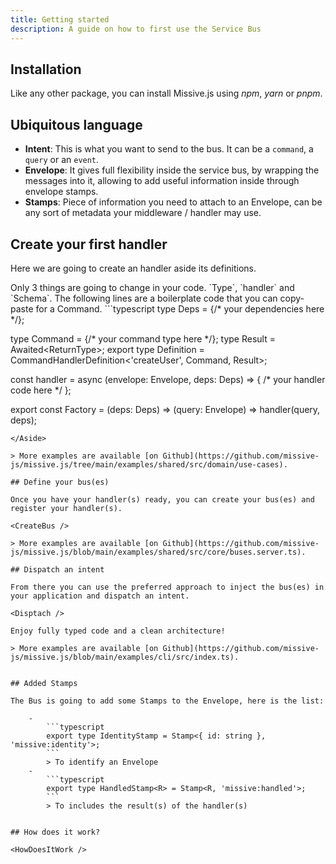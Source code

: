 ```yaml
---
title: Getting started
description: A guide on how to first use the Service Bus
---
```




## Installation

Like any other package, you can install Missive.js using _npm_, _yarn_ or _pnpm_.

<Install />

## Ubiquitous language

- **Intent**: This is what you want to send to the bus. It can be a `command`, a `query` or an `event`.
- **Envelope**: It gives full flexibility inside the service bus, by wrapping the messages into it, allowing to add useful information inside through envelope stamps.
- **Stamps**: Piece of information you need to attach to an Envelope, can be any sort of metadata your middleware / handler may use.

## Create your first handler

Here we are going to create an handler aside its definitions.

<CreateHandler />

<Aside title="Understand this code" variant='note'>
Only 3 things are going to change in your code. `Type`, `handler` and `Schema`. The following lines are a boilerplate code that you can copy-paste for a Command.
```typescript
type Deps = {/* your dependencies here */};

type Command = {/* your command type here */};
type Result = Awaited<ReturnType<typeof handler>>;
export type Definition = CommandHandlerDefinition<'createUser', Command, Result>;

const handler = async (envelope: Envelope<Command>, deps: Deps) => {
    /* your handler code here */
};

export const Factory = (deps: Deps) => (query: Envelope<Command>) => handler(query, deps);
```
</Aside>

> More examples are available [on Github](https://github.com/missive-js/missive.js/tree/main/examples/shared/src/domain/use-cases).

## Define your bus(es)

Once you have your handler(s) ready, you can create your bus(es) and register your handler(s).

<CreateBus />

> More examples are available [on Github](https://github.com/missive-js/missive.js/blob/main/examples/shared/src/core/buses.server.ts).

## Dispatch an intent

From there you can use the preferred approach to inject the bus(es) in your application and dispatch an intent.

<Disptach />

Enjoy fully typed code and a clean architecture!

> More examples are available [on Github](https://github.com/missive-js/missive.js/blob/main/examples/cli/src/index.ts).


## Added Stamps

The Bus is going to add some Stamps to the Envelope, here is the list:

    -     
        ```typescript
        export type IdentityStamp = Stamp<{ id: string }, 'missive:identity'>;
        ```
        > To identify an Envelope
    -     
        ```typescript
        export type HandledStamp<R> = Stamp<R, 'missive:handled'>;
        ```
        > To includes the result(s) of the handler(s)


## How does it work?

<HowDoesItWork />
